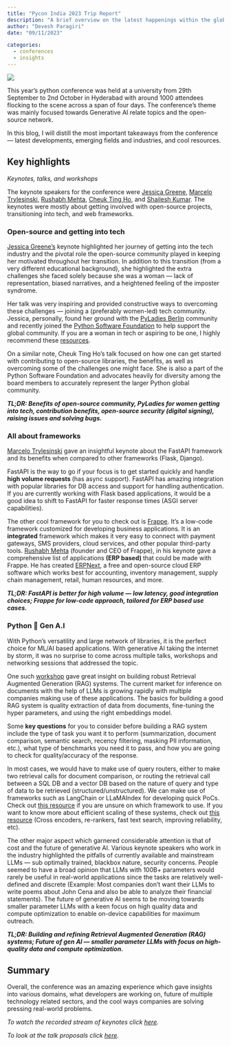 ```yaml
---
title: "Pycon India 2023 Trip Report"
description: "A brief overview on the latest happenings within the global Python community"
author: "Devesh Paragiri"
date: "09/11/2023"

categories:
  - conferences
  - insights
---
```



![](https://cdn-images-1.medium.com/max/2048/1*KFiyXVvH_Drpgq2DTm9Uqg.jpeg)

This year’s python conference was held at a university from 29th September to 2nd October in Hyderabad with around 1000 attendees flocking to the scene across a span of four days. The conference’s theme was mainly focused towards Generative AI relate topics and the open-source network.

In this blog, I will distill the most important takeaways from the conference — latest developments, emerging fields and industries, and cool resources.

## Key highlights

*Keynotes, talks, and workshops*

The keynote speakers for the conference were [Jessica Greene](https://www.linkedin.com/in/jessica0greene/), [Marcelo Trylesinski](https://www.linkedin.com/in/marcelotryle/), [Rushabh Mehta](https://www.linkedin.com/in/rushabhmehta1/), [Cheuk Ting Ho](https://www.linkedin.com/in/marcelotryle/), and [Shailesh Kumar](https://www.linkedin.com/in/shaileshk/). The keynotes were mostly about getting involved with open-source projects, transitioning into tech, and web frameworks.

### Open-source and getting into tech

[Jessica Greene’s](https://www.linkedin.com/in/jessica0greene/) keynote highlighted her journey of getting into the tech industry and the pivotal role the open-source community played in keeping her motivated throughout her transition. In addition to this transition (from a very different educational background), she highlighted the extra challenges she faced solely because she was a woman — lack of representation, biased narratives, and a heightened feeling of the imposter syndrome.

Her talk was very inspiring and provided constructive ways to overcoming these challenges — joining a (preferably women-led) tech community. Jessica, personally, found her ground with the [PyLadies Berlin](https://berlin.pyladies.com/) community and recently joined the [Python Software Foundation](https://www.python.org/psf-landing/) to help support the global community. If you are a woman in tech or aspiring to be one, I highly recommend these [resources](https://careerfoundry.com/en/blog/career-change/resources-empower-women-in-tech/).

On a similar note, Cheuk Ting Ho’s talk focused on how one can get started with contributing to open-source libraries, the benefits, as well as overcoming some of the challenges one might face. She is also a part of the Python Software Foundation and advocates heavily for diversity among the board members to accurately represent the larger Python global community.

***TL;DR: Benefits of open-source community, PyLadies for women getting into tech, contribution benefits, open-source security (digital signing), raising issues and solving bugs.***

### All about frameworks

[Marcelo Trylesinski](https://www.linkedin.com/in/marcelotryle/) gave an insightful keynote about the FastAPI framework and its benefits when compared to other frameworks (Flask, Django).

FastAPI is the way to go if your focus is to get started quickly and handle **high volume requests **(has async support). FastAPI has amazing integration with popular libraries for DB access and support for handling authentication. If you are currently working with Flask based applications, it would be a good idea to shift to FastAPI for faster response times (ASGI server capabilities).

The other cool framework for you to check out is [Frappe](https://frappeframework.com/). It’s a low-code framework customized for developing business applications. It is an **integrated** framework which makes it very easy to connect with payment gateways, SMS providers, cloud services, and other popular third-party tools. [Rushabh Mehta](https://www.linkedin.com/in/rushabhmehta1/) (founder and CEO of Frappe), in his keynote gave a comprehensive list of applications **(ERP based) **that could be made with Frappe. He has created [ERPNext](https://erpnext.com/), a free and open-source cloud ERP software which works best for accounting, inventory management, supply chain management, retail, human resources, and more.

***TL;DR: FastAPI is better for high volume — low latency, good integration choices; Frappe for low-code approach, tailored for ERP based use cases.***

### Python 🤝 Gen A.I

With Python’s versatility and large network of libraries, it is the perfect choice for ML/AI based applications. With generative AI taking the internet by storm, it was no surprise to come across multiple talks, workshops and networking sessions that addressed the topic.

One such [workshop](https://docs.google.com/presentation/d/153cGX9dHrm5DD_PYmeIq7CAX-AtVoqoq/edit#slide=id.p17) gave great insight on building robust Retrieval Augmented Generation (RAG) systems. The current market for inference on documents with the help of LLMs is growing rapidly with multiple companies making use of these applications. The basics for building a good RAG system is quality extraction of data from documents, fine-tuning the hyper parameters, and using the right embeddings model.

Some **key questions** for you to consider before building a RAG system include the type of task you want it to perform (summarization, document comparison, semantic search, recency filtering, masking PII information, etc.), what type of benchmarks you need it to pass, and how you are going to check for quality/accuracy of the response.

In most cases, we would have to make use of query routers, either to make two retrieval calls for document comparison, or routing the retrieval call between a SQL DB and a vector DB based on the nature of query and type of data to be retrieved (structured/unstructured). We can make use of frameworks such as LangChain or LLaMAIndex for developing quick PoCs. Check out [this resource](https://community.openai.com/t/llamaindex-vs-langchain-which-one-should-be-used/163139) if you are unsure on which framework to use. If you want to know more about efficient scaling of these systems, check out [this resource](https://docs.google.com/presentation/d/1xmXqStTH7ORoz7tZ0JG6u23wI8C5GGxSG1khe_cDbsc/edit#slide=id.g25a96073e3f_0_1070) (Cross encoders, re-rankers, fast text search, improving reliability, etc).

The other major aspect which garnered considerable attention is that of cost and the future of generative AI. Various keynote speakers who work in the industry highlighted the pitfalls of currently available and mainstream LLMs — sub optimally trained, blackbox nature, security concerns. People seemed to have a broad opinion that LLMs with 100B+ parameters would rarely be useful in real-world applications since the tasks are relatively well-defined and discrete (Example: Most companies don’t want their LLMs to write poems about John Cena and also be able to analyze their financial statements). The future of generative AI seems to be moving towards smaller parameter LLMs with a keen focus on high quality data and compute optimization to enable on-device capabilities for maximum outreach.

***TL;DR: Building and refining Retrieval Augmented Generation (RAG) systems; Future of gen AI — smaller parameter LLMs with focus on high-quality data and compute optimization.***

## Summary

Overall, the conference was an amazing experience which gave insights into various domains, what developers are working on, future of multiple technology related sectors, and the cool ways companies are solving pressing real-world problems.

*To watch the recorded stream of keynotes click [here](https://www.youtube.com/watch?v=EtglvudUZZI).*

*To look at the talk proposals click [here](https://in.pycon.org/cfp/pycon-india-2023/proposals/).*
